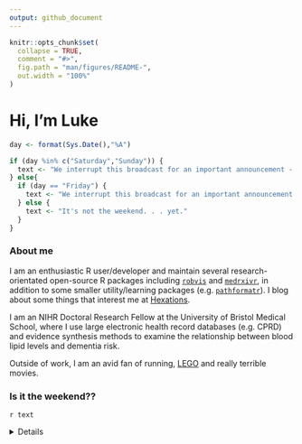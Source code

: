 ```yaml
---
output: github_document
---
```


<!-- README.md is generated from README.Rmd. Please edit that file -->

```r
knitr::opts_chunk$set(
  collapse = TRUE,
  comment = "#>",
  fig.path = "man/figures/README-",
  out.width = "100%"
)
```

# Hi, I'm Luke <img src="https://github.com/TheDudeThatCode/TheDudeThatCode/blob/master/Assets/Hi.gif" width="9px">

```r
day <- format(Sys.Date(),"%A")

if (day %in% c("Saturday","Sunday")) {
  text <- "We interrupt this broadcast for an important announcement - it's the weekend!"
} else{
  if (day == "Friday") {
    text <- "We interrupt this broadcast for an important announcement -  it's FRIDAY!"
  } else {
    text <- "It's not the weekend. . . yet."
  }
}
```

### About me

I am an enthusiastic R user/developer and maintain several research-orientated open-source R packages including [`robvis`](https://github.com/mcguinlu/robvis) and [`medrxivr`](https://github.com/mcguinlu/medrxivr), in addition to some smaller utility/learning packages (e.g. [`pathformatr`](https://github.com/mcguinlu/pathformatr)). I blog about some things that interest me at [Hexations](https://mcguinlu.netlify.app/). 

I am an NIHR Doctoral Research Fellow at the University of Bristol Medical School, where I use large electronic health record databases (e.g. CPRD) and evidence synthesis methods to examine the relationship between blood lipid levels and dementia risk.

Outside of work, I am an avid fan of running, [LEGO](https://mcguinlu.netlify.app/2021/02/02/baby-yoda-in-r/) and really terrible movies.

### Is it the weekend??  

`r text`

<details>

This is a simple test of using GitHub Actions to automatically render a RMarkdown file each morning, and update the text above. See the underlying RMarkdown file [here](https://github.com/mcguinlu/mcguinlu/blob/master/README.Rmd).

</details>
